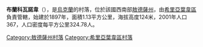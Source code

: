 {{coord|47|24|26|N|29|58|11|E|scale:30000|display=title}}

'''布蘭科瓦諾韋'''（{{lang-uk|Бранкованове}}），是[[烏克蘭|烏克蘭]]的村落，位於該國西南部[[敖德薩州|敖德薩州]]，由[[希里亞葉韋區|希里亞葉韋區]]負責管轄，始建於1897年，面積1.13平方公里，海拔高度124米，2001年人口367，人口密度每平方公里324.78人。

{{DEFAULTSORT:Бранкованове}}
[[Category:敖德薩州村落|Category:敖德薩州村落]]
[[Category:希里亞葉韋區村落|Category:希里亞葉韋區村落]]


{{Odessa-geo-stub}}
